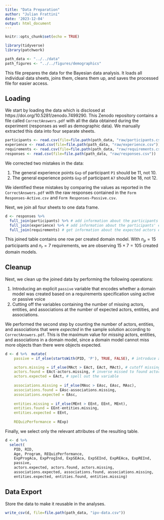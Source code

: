 ```yaml
---
title: "Data Preparation"
author: "Julian Frattini"
date: '2023-12-04'
output: html_document
---
```


```r
knitr::opts_chunk$set(echo = TRUE)

library(tidyverse)
library(patchwork)
```

```r
path_data <- "../../data"
path_figures <- "../../figures/demographics"
```

This file prepares the data for the Bayesian data analysis. It loads all individual data sheets, joins them, cleans them up, and saves the processed file for easier access.

## Loading

We start by loading the data which is disclosed at https://doi.org/10.5281/zenodo.7499290. This Zenodo repository contains a file called `CorrectAnswers.pdf` with all the data obtained during the experiment (responses as well as demographic data). We manually extracted this data into four separate sheets.

```r
participants <- read.csv(file=file.path(path_data, "raw/participants.csv"))
experience <- read.csv(file=file.path(path_data, "raw/experience.csv"))
requirements <- read.csv(file=file.path(path_data, "raw/requirements.csv"))
responses <- read.csv(file=file.path(path_data, "raw/responses.csv"))
```

We corrected two mistakes in the data:

1. The general experience points `Gxp` of participant `P1` should be 11, not 10.
2. The general experience points `Gxp` of participant `A7` should be 18, not 12.

We identified these mistakes by comparing the values as reported in the `CorrectAnswers.pdf` with the raw responses contained in the `Form Responses-Active.csv` and `Form Responses-Passive.csv`.

Next, we join all four sheets to one data frame.

```r
d <- responses %>% 
  full_join(participants) %>% # add information about the participants
  full_join(experience) %>% # add information about the participants' experience
  full_join(requirements) # get information about the expected actors etc. of the requirement
```

This joined table contains one row per created domain model. With $n_p=15$ participants and $n_r=7$ requirements, we are observing $15\times7=105$ created domain models.

## Cleanup

Next, we clean up the joined data by performing the following operations:

1. Introducing an explicit `passive` variable that encodes whether a domain model was created based on a requirements specification using active or passive voice
2. Cutting off the variables containing the number of missing actors, entities, and associations at the number of expected actors, entities, and associations.

We performed the second step by counting the number of actors, entities, and associations that were *expected* in the sample solution according to `CorrectAnswers.pdf`. This is the maximum value for *missing* actors, entities, and associations in a domain model, since a domain model cannot miss more objects than there were objects expected.

```r
d <- d %>%  mutate(
    passive = if_else(startsWith(PID, 'P'), TRUE, FALSE), # introduce a factor variable for passive voice

    actors.missing = if_else(MAct > EAct, EAct, MAct), # cutoff missing actors by expected actors
    actors.found = EAct-actors.missing, # inverse missed to found actors
    actors.expected = EAct, # spell out the variable
  
    associations.missing = if_else(MAsc > EAsc, EAsc, MAsc),
    associations.found = EAsc-associations.missing,
    associations.expected = EAsc,
    
    entities.missing = if_else(MEnt > EEnt, EEnt, MEnt),
    entities.found = EEnt-entities.missing,
    entities.expected = EEnt,
    
    REQuizPerformance = RExp)
```

Finally, we select only the relevant attributes of the resulting table.

```r
d <- d %>% 
  select(
    PID, RID,
    Age, Program, REQuizPerformance,
    ExpProgAca, ExpProgInd, ExpSEAca, ExpSEInd, ExpREAca, ExpREInd,
    passive,
    actors.expected, actors.found, actors.missing,
    associations.expected, associations.found, associations.missing,
    entities.expected, entities.found, entities.missing)
```

## Data Export

Store the data to make it reusable in the analyses.

```r
write_csv(d, file=file.path(path_data, "ipv-data.csv"))
```
